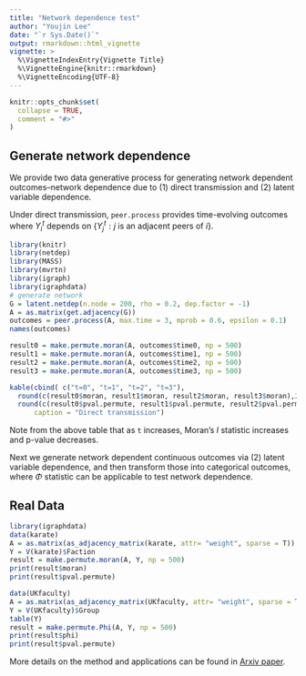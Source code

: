 ```yaml
---
title: "Network dependence test"
author: "Youjin Lee"
date: "`r Sys.Date()`"
output: rmarkdown::html_vignette
vignette: >
  %\VignetteIndexEntry{Vignette Title}
  %\VignetteEngine{knitr::rmarkdown}
  %\VignetteEncoding{UTF-8}
---
```


```r
knitr::opts_chunk$set(
  collapse = TRUE,
  comment = "#>"
)
```

## Generate network dependence

We provide two data generative process for generating network dependent outcomes--network dependence due to (1) direct transmission and (2) latent variable dependence.

Under direct transmission, `peer.process` provides time-evolving outcomes where $Y^{t}_{i}$ depends on $\{ Y^{t}_{j} : j \mbox{ is an adjacent peers of } i \}$. 

```r
library(knitr)
library(netdep)
library(MASS)
library(mvrtn)
library(igraph)
library(igraphdata)
# generate network
G = latent.netdep(n.node = 200, rho = 0.2, dep.factor = -1)
A = as.matrix(get.adjacency(G))
outcomes = peer.process(A, max.time = 3, mprob = 0.6, epsilon = 0.1)
names(outcomes)
```


```r
result0 = make.permute.moran(A, outcomes$time0, np = 500)
result1 = make.permute.moran(A, outcomes$time1, np = 500)
result2 = make.permute.moran(A, outcomes$time2, np = 500)
result3 = make.permute.moran(A, outcomes$time3, np = 500)
```

```r
kable(cbind( c("t=0", "t=1", "t=2", "t=3"),
  round(c(result0$moran, result1$moran, result2$moran, result3$moran),2),
  round(c(result0$pval.permute, result1$pval.permute, result2$pval.permute, result3$pval.permute),2)), row.names = NA, col.names = c("Transmission time", "Moran's I", "P-value (permutation)"), 
      caption = "Direct transmission")
```

Note from the above table that as `t` increases, Moran's $I$ statistic increases and p-value decreases. 

Next we generate network dependent continuous outcomes via (2) latent variable dependence, and then transform those into categorical outcomes, where $\Phi$ statistic can be applicable to test network dependence.



## Real Data

```r
library(igraphdata)
data(karate)
A = as.matrix(as_adjacency_matrix(karate, attr= "weight", sparse = T)) # weighted adjacency matrix
Y = V(karate)$Faction
result = make.permute.moran(A, Y, np = 500)
print(result$moran)
print(result$pval.permute)
```


```r
data(UKfaculty)
A = as.matrix(as_adjacency_matrix(UKfaculty, attr= "weight", sparse = T)) # weighted adjacency matrix
Y = V(UKfaculty)$Group
table(Y)
result = make.permute.Phi(A, Y, np = 500)
print(result$phi)
print(result$pval.permute)
```


More details on the method and applications can be found in [Arxiv paper](https://arxiv.org/pdf/1710.03296.pdf).
